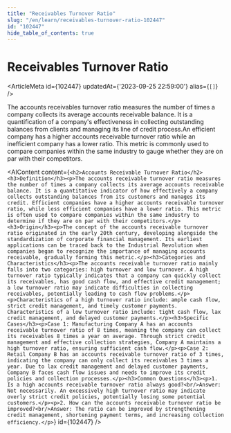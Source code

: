 ```yaml
---
title: "Receivables Turnover Ratio"
slug: "/en/learn/receivables-turnover-ratio-102447"
id: "102447"
hide_table_of_contents: true
---
```



# Receivables Turnover Ratio

<ArticleMeta id={102447} updatedAt={'2023-09-25 22:59:00'} alias={`[]`} />
<div className='border-solid border-b border-t-0 my-4 border-[var(--ifm-color-gray-300)]' />

The accounts receivables turnover ratio measures the number of times a company collects its average accounts receivable balance. It is a quantification of a company's effectiveness in collecting outstanding balances from clients and managing its line of credit process.An efficient company has a higher accounts receivable turnover ratio while an inefficient company has a lower ratio. This metric is commonly used to compare companies within the same industry to gauge whether they are on par with their competitors.

<AIContent content={`<h2>Accounts Receivable Turnover Ratio</h2><h3>Definition</h3><p>The accounts receivable turnover ratio measures the number of times a company collects its average accounts receivable balance. It is a quantitative indicator of how effectively a company collects outstanding balances from its customers and manages its credit. Efficient companies have a higher accounts receivable turnover ratio, while less efficient companies have a lower ratio. This metric is often used to compare companies within the same industry to determine if they are on par with their competitors.</p><h3>Origin</h3><p>The concept of the accounts receivable turnover ratio originated in the early 20th century, developing alongside the standardization of corporate financial management. Its earliest applications can be traced back to the Industrial Revolution when companies began to recognize the importance of managing accounts receivable, gradually forming this metric.</p><h3>Categories and Characteristics</h3><p>The accounts receivable turnover ratio mainly falls into two categories: high turnover and low turnover. A high turnover ratio typically indicates that a company can quickly collect its receivables, has good cash flow, and effective credit management; a low turnover ratio may indicate difficulties in collecting receivables, potentially leading to cash flow problems.</p><p>Characteristics of a high turnover ratio include: ample cash flow, strict credit management, and timely customer payments. Characteristics of a low turnover ratio include: tight cash flow, lax credit management, and delayed customer payments.</p><h3>Specific Cases</h3><p>Case 1: Manufacturing Company A has an accounts receivable turnover ratio of 8 times, meaning the company can collect its receivables 8 times a year on average. Through strict credit management and effective collection strategies, Company A maintains a high turnover ratio, ensuring sufficient cash flow.</p><p>Case 2: Retail Company B has an accounts receivable turnover ratio of 3 times, indicating the company can only collect its receivables 3 times a year. Due to lax credit management and delayed customer payments, Company B faces cash flow issues and needs to improve its credit policies and collection processes.</p><h3>Common Questions</h3><p>1. Is a high accounts receivable turnover ratio always good?<br/>Answer: Not necessarily. An excessively high turnover ratio may indicate overly strict credit policies, potentially losing some potential customers.</p><p>2. How can the accounts receivable turnover ratio be improved?<br/>Answer: The ratio can be improved by strengthening credit management, shortening payment terms, and increasing collection efficiency.</p>`} id={102447} />

